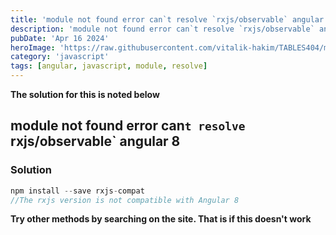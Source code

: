 ```yaml
---
title: 'module not found error can`t resolve `rxjs/observable` angular 8'
description: 'module not found error can`t resolve `rxjs/observable` angular 8'
pubDate: 'Apr 16 2024'
heroImage: 'https://raw.githubusercontent.com/vitalik-hakim/TABLES404/main/error_b/JavaScript.png'
category: 'javascript'
tags: [angular, javascript, module, resolve]
---
```


**The solution for this is noted below**

## module not found error can`t resolve `rxjs/observable` angular 8

### Solution

```javascript
npm install --save rxjs-compat
//The rxjs version is not compatible with Angular 8
```

**Try other methods by searching on the site. That is if this doesn't work**
